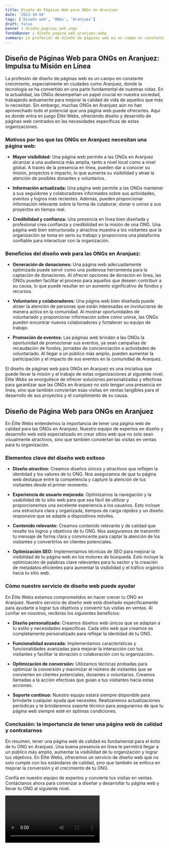 ```yaml
---
title: Diseño de Páginas Web para ONGs en Aranjuez
date: '2023-10-04'
tags: ['Diseño web', 'ONGs', 'Aranjuez']
draft: false
banner : diseño_paginas_web_ongs
fondoBanner : diseño_pagina_web_aranjuez.webp
summary: La profesión de diseño de páginas web es un campo en constante crecimiento, especialmente en ciudades como Aranjuez, donde la tecnología se ha convertido en una parte fundamental de nuestras vidas. En la actualidad, las ONGs desempeñan un papel crucial en nuestra sociedad, trabajando arduamente para mejorar la calidad de vida de aquellos que más lo necesitan. Sin embargo, muchas ONGs en Aranjuez aún no han aprovechado todo el potencial que una página web puede ofrecerles. Aquí es donde entra en juego Élite Webs, ofreciendo diseño y desarrollo de páginas web centrados en las necesidades específicas de estas organizaciones.
---
```


## Diseño de Páginas Web para ONGs en Aranjuez: Impulsa tu Misión en Línea

La profesión de diseño de páginas web es un campo en constante crecimiento, especialmente en ciudades como Aranjuez, donde la tecnología se ha convertido en una parte fundamental de nuestras vidas. En la actualidad, las ONGs desempeñan un papel crucial en nuestra sociedad, trabajando arduamente para mejorar la calidad de vida de aquellos que más lo necesitan. Sin embargo, muchas ONGs en Aranjuez aún no han aprovechado todo el potencial que una página web puede ofrecerles. Aquí es donde entra en juego Élite Webs, ofreciendo diseño y desarrollo de páginas web centrados en las necesidades específicas de estas organizaciones.

### Motivos por los que las ONGs en Aranjuez necesitan una página web:

- **Mayor visibilidad:** Una página web permite a las ONGs en Aranjuez alcanzar a una audiencia más amplia, tanto a nivel local como a nivel global. A través de la presencia en línea, pueden dar a conocer su misión, proyectos e impacto, lo que aumenta su visibilidad y atrae la atención de posibles donantes y voluntarios.

- **Información actualizada:** Una página web permite a las ONGs mantener a sus seguidores y colaboradores informados sobre sus actividades, eventos y logros más recientes. Además, pueden proporcionar información relevante sobre la forma de colaborar, donar o unirse a sus proyectos en tiempo real.

- **Credibilidad y confianza:** Una presencia en línea bien diseñada y profesional crea confianza y credibilidad en la misión de una ONG. Una página web bien estructurada y atractiva muestra a los visitantes que la organización se toma en serio su trabajo y proporciona una plataforma confiable para interactuar con la organización.

### Beneficios del diseño web para las ONGs en Aranjuez:

- **Generación de donaciones:** Una página web adecuadamente optimizada puede servir como una poderosa herramienta para la captación de donaciones. Al ofrecer opciones de donación en línea, las ONGs pueden facilitar el proceso para aquellos que deseen contribuir a su causa, lo que puede resultar en un aumento significativo de fondos y recursos.

- **Voluntarios y colaboradores:** Una página web bien diseñada puede atraer la atención de personas que están interesadas en involucrarse de manera activa en la comunidad. Al mostrar oportunidades de voluntariado y proporcionar información sobre cómo unirse, las ONGs pueden encontrar nuevos colaboradores y fortalecer su equipo de trabajo.

- **Promoción de eventos:** Las páginas web brindan a las ONGs la oportunidad de promocionar sus eventos, ya sean campañas de recaudación de fondos, jornadas de concienciación o actividades de voluntariado. Al llegar a un público más amplio, pueden aumentar la participación y el impacto de sus eventos en la comunidad de Aranjuez.

El diseño de páginas web para ONGs en Aranjuez es una iniciativa que puede llevar la misión y el trabajo de estas organizaciones al siguiente nivel. Élite Webs se enorgullece de ofrecer soluciones personalizadas y efectivas para garantizar que las ONGs en Aranjuez no solo tengan una presencia en línea, sino que también conviertan esas visitas en ventas tangibles para el desarrollo de sus proyectos y el cumplimiento de su causa.

<GifSeo />

<Cta />

## Diseño de Página Web para ONGs en Aranjuez

En Élite Webs entendemos la importancia de tener una página web de calidad para las ONGs en Aranjuez. Nuestro equipo de expertos en diseño y desarrollo web está especializado en crear sitios web que no solo sean visualmente atractivos, sino que también conviertan las visitas en ventas para tu organización.

### Elementos clave del diseño web exitoso

- **Diseño atractivo:** Creamos diseños únicos y atractivos que reflejen la identidad y los valores de tu ONG. Nos aseguramos de que tu página web destaque entre la competencia y capture la atención de tus visitantes desde el primer momento.

- **Experiencia de usuario mejorada:** Optimizamos la navegación y la usabilidad de tu sitio web para que sea fácil de utilizar y proporcionemos una excelente experiencia a los usuarios. Esto incluye una estructura clara y organizada, tiempos de carga rápidos y un diseño responsive que se adapte a dispositivos móviles.

- **Contenido relevante:** Creamos contenido relevante y de calidad que resalte los logros y objetivos de tu ONG. Nos aseguramos de transmitir tu mensaje de forma clara y convincente para captar la atención de los visitantes y convertirlos en clientes potenciales.

- **Optimización SEO:** Implementamos técnicas de SEO para mejorar la visibilidad de tu página web en los motores de búsqueda. Esto incluye la optimización de palabras clave relevantes para tu sector y la creación de metadatos eficientes para aumentar la visibilidad y el tráfico orgánico hacia tu sitio web.

### Cómo nuestro servicio de diseño web puede ayudar

En Élite Webs estamos comprometidos en hacer crecer tu ONG en Aranjuez. Nuestro servicio de diseño web está diseñado específicamente para ayudarte a lograr tus objetivos y convertir tus visitas en ventas. Al confiar en nosotros, recibirás los siguientes beneficios:

- **Diseño personalizado:** Creamos diseños web únicos que se adaptan a tu estilo y necesidades específicas. Cada sitio web que creamos es completamente personalizado para reflejar la identidad de tu ONG.

- **Funcionalidad avanzada:** Implementamos características y funcionalidades avanzadas para mejorar la interacción con tus visitantes y facilitar la donación o colaboración con tu organización.

- **Optimización de conversión:** Utilizamos técnicas probadas para optimizar la conversión y maximizar el número de visitantes que se convierten en clientes potenciales, donantes o voluntarios. Creamos llamadas a la acción efectivas que guían a tus visitantes hacia estas acciones.

- **Soporte continuo:** Nuestro equipo estará siempre disponible para brindarte cualquier ayuda que necesites. Realizaremos actualizaciones periódicas y te brindaremos soporte técnico para asegurarnos de que tu página web siempre esté en óptimas condiciones.

### Conclusión: la importancia de tener una página web de calidad y contratarnos

En resumen, tener una página web de calidad es fundamental para el éxito de tu ONG en Aranjuez. Una buena presencia en línea te permitirá llegar a un público más amplio, aumentar la visibilidad de tu organización y lograr tus objetivos. En Élite Webs, ofrecemos un servicio de diseño web que no solo cumple con los estándares de calidad, sino que también se enfoca en mejorar la conversión y el crecimiento de tu ONG.

Confía en nuestro equipo de expertos y convierte tus visitas en ventas. Contáctanos ahora para comenzar a diseñar y desarrollar tu página web y llevar tu ONG al siguiente nivel.

<Video />

<CtaBot job='ONGs' city='Aranjuez'/>

<Gmaps query='Aranjuez+españa+maps' />